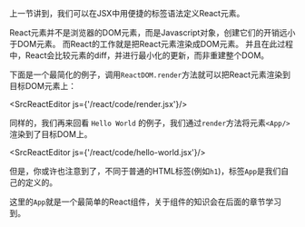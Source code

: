 
上一节讲到，我们可以在JSX中用便捷的标签语法定义React元素。

React元素并不是浏览器的DOM元素，而是Javascript对象，创建它们的开销远小于DOM元素。
而React的工作就是把React元素渲染成DOM元素。
并且在此过程中，React会比较元素的diff，并进行最小化的更新，而非重建整个DOM。

下面是一个最简化的例子，调用`ReactDOM.render`方法就可以把React元素渲染到目标DOM元素上：

<SrcReactEditor js={'/react/code/render.jsx'}/>

同样的，我们再来回看 `Hello World` 的例子，我们通过`render`方法将元素`<App/>`渲染到了目标DOM上。

<SrcReactEditor js={'/react/code/hello-world.jsx'}/>

但是，你或许也注意到了，不同于普通的HTML标签(例如`h1`)，标签`App`是我们自己的定义的。

这里的`App`就是一个最简单的React组件，关于组件的知识会在后面的章节学习到。